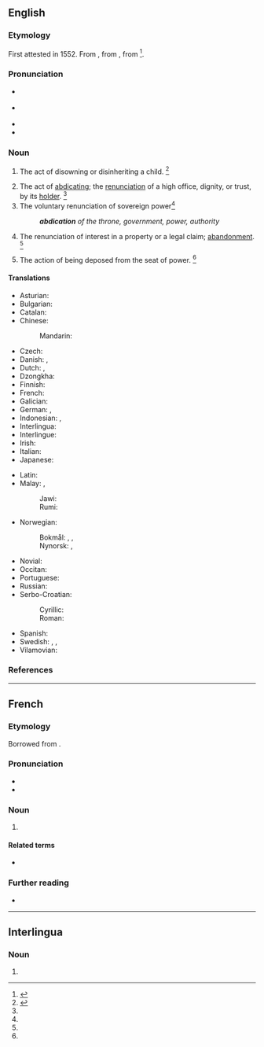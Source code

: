 ==English==
{{wikisource1911Enc|Abdication}}

===Etymology===
{{root|en|ine-pro|*deyḱ-}}
First attested in 1552. From {{der|en|frm|abdication}}, from {{der|en|la|abdicātiō||renunciation}}, from {{m|la|abdicō}}<ref>{{R:CDOE|page=2}}</ref>.

===Pronunciation===
* {{a|RP}} {{IPA|en|/ˌæb.dəˈkeɪ.ʃən/}}
* {{a|US}} {{IPA|en|/ˌæb.dəˈkeɪ.ʃən/}}
* {{audio|en|en-us-abdication.ogg|Audio (US)}}
* {{rhymes|en|eɪʃən}}

===Noun===
{{en-noun|~}}

# {{lb|en|obsolete}} The act of disowning or disinheriting a child. {{defdate|Attested from the mid 16<sup>th</sup> century until the mid 17<sup>th</sup> century.}}<ref name=SOED>{{R:SOED5|page=3}}</ref>
# The act of [[abdicate|abdicating]]; the [[renunciation]] of a high office, dignity, or trust, by its [[holder]]. {{defdate|First attested in the early 17<sup>th</sup> century.}}<ref name=SOED/>
# The voluntary renunciation of sovereign power{{defdate|First attested in the late 17<sup>th</sup> century.}}<ref name=SOED/>
#:'''''abdication''' of the throne, government, power, authority''
# {{lb|en|obsolete|legal}} The renunciation of interest in a property or a legal claim; [[abandonment]]. {{defdate|Attested only in the mid 18<sup>th</sup> century.}}<ref name=SOED/>
# {{lb|en|obsolete}} The action of being deposed from the seat of power. {{defdate|Attested only in the mid 17<sup>th</sup> century.}}<ref name=SOED/>

====Translations====
{{trans-top|the act of abdicating; the renunciation of a high office, dignity, or trust, by its holder}}
* Asturian: {{t|ast|abdicación|f}}
* Bulgarian: {{t+|bg|абдика́ция|f}}
* Catalan: {{t|ca|abdicació|f}}
* Chinese:
*: Mandarin: {{t+|cmn|退位|tr=tuìwèi}}
* Czech: {{t+|cs|abdikace|f}}
* Danish: {{t+|da|abdikation}}, {{t+|da|abdicering}}
* Dutch: {{t+|nl|abdicatie}}, {{t|nl|(troons)[[afstand]]}}
* Dzongkha: {{t|dz|སྐུ་དབང་བློས་བཏང}}
* Finnish: {{t+|fi|abdikaatio}}
* French: {{t+|fr|abdication|f}}
* Galician: {{t+|gl|abdicación|f}}
* German: {{t+|de|Verzicht}}, {{t+|de|Abdankung|f}}
* Indonesian: {{t+|id|turun takhta}}, {{t+|id|abdikasi}}
* Interlingua: {{t+|ia|abdication}}
* Interlingue: {{t|ie|abdication}}
* Irish: {{t|ga|tabhairt suas|f}}
* Italian: {{t+|it|abdicazione|f}}
* Japanese: {{t|ja|退位|tr=taii}}
{{trans-mid}}
* Latin: {{t|la|abdicātiō|f}}
* Malay: {{t+|ms|turun takhta}}, {{t+|ms|abdikasi}}
*: Jawi: {{t|ms|ابديکاسي}}
*: Rumi: {{t+|ms|abdikasi}}
* Norwegian:
*: Bokmål: {{t+|no|abdikasjon|m}}, {{t|no|frasigelse|m}}, {{t|nb|tronfrasigelse|m}}
*: Nynorsk: {{t|nn|abdikasjon|m}}, {{t|nn|fråseiing|f}}
* Novial: {{t|nov|abdikatione}}
* Occitan: {{t+|oc|abdicacion|f}}
* Portuguese: {{t+|pt|abdicação|f}}
* Russian: {{t+|ru|отрече́ние|n}}
* Serbo-Croatian:
*: Cyrillic: {{t|sh|абдика́ција|f}}
*: Roman: {{t+|sh|abdikácija|f}}
* Spanish: {{t+|es|abdicación|f}}
* Swedish: {{t+|sv|abdikation}}, {{t+|sv|avgång}}, {{t+|sv|tronavsägelse|c}}
* Vilamovian: {{t|wym|odaonka}}
{{trans-bottom}}

===References===
<references/>

----

==French==

===Etymology===
Borrowed from {{bor|fr|la|abdicātiō}}.

===Pronunciation===
* {{fr-IPA}}
* {{audio|fr|Fr-abdication.ogg|audio}}

===Noun===
{{fr-noun|f}}

# {{l|en|abdication}}

====Related terms====
* {{l|fr|abdiquer}}

===Further reading===
* {{R:TLFi}}

----

==Interlingua==

===Noun===
{{ia-noun|es}}

# {{l|en|abdication}}